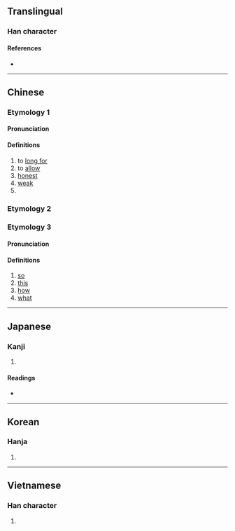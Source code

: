 {{character info/new}}
==Translingual==

===Han character===
{{Han char|rn=61|rad=心|as=06|sn=10|four=22331|canj=OGP|ids=⿱任心}}

====References====
* {{Han ref|kx=0383.160|dkj=10518|dj=0713.070|hdz=42291.030|uh=6041|ud=24641|bh=D1A1|bd=53665}}

----
==Chinese==
{{zh-forms}}

===Etymology 1===
====Pronunciation====
{{zh-pron
|m=rèn
|mc=y
|oc=y
|cat=v,a
}}

====Definitions====
{{zh-hanzi}}

# to [[long for]]
# to [[allow]]
# [[honest]]
# [[weak]]
# {{zh-alt-form|飪}}
===Etymology 2===
{{zh-see|您|v}}
===Etymology 3===
====Pronunciation====
{{zh-pron
|m=nèn
|m-s=
|c=jam5,jam6
|c-t=
|g=
|h=pfs=án
|j=
|md=
|mn=lín
|cat=pron,adv
}}

====Definitions====
{{zh-hanzi}}

# [[so]]
# [[this]]
# [[how]]
# [[what]]

----

==Japanese==

===Kanji===
{{ja-kanji|grade=|rs=心06}}

# {{defn|lang=ja|sort=心06}}

====Readings====
* {{ja-readings|on=[[いん]] (in), [[じん]] (jin), [[にん]] (nin)|kun=[[おもう]] (omou)}}

----

==Korean==

===Hanja===
{{ko-hanja|hangeul=임|eumhun=|rv=im|mr=im|y=im}}

# {{defn|lang=ko|sort=心06}}

----

==Vietnamese==

===Han character===
{{vi-hantu|[[nhắm]], [[nhẩm]], [[nhậm]], [[nhẫm]]|rs=心06}}

# {{defn|lang=vi|sort=心06}}
